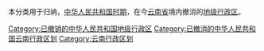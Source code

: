 本分类用于归纳，[[中华人民共和国时期|中华人民共和国时期]]，在今[[云南省|云南省]]境内撤消的[[地级行政区|地级行政区]]。

[[Category:已撤销的中华人民共和国地级行政区|Category:已撤销的中华人民共和国地级行政区]]
[[Category:已撤消的中华人民共和国云南行政区划|Category:已撤消的中华人民共和国云南行政区划]]
[[Category:云南行政区划|Category:云南行政区划]]
